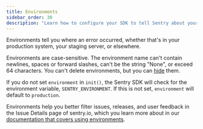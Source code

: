 ```yaml
---
title: Environments
sidebar_order: 30
description: "Learn how to configure your SDK to tell Sentry about your environments."
---
```


Environments tell you where an error occurred, whether that's in your production system, your staging server, or elsewhere.

Environments are case-sensitive. The environment name can't contain newlines, spaces or forward slashes, can't be the string "None", or exceed 64 characters. You can't delete environments, but you can [hide](/product/sentry-basics/environments/#hidden-environments) them.

<PlatformContent includePath="set-environment" />

If you do not set `environment` in `init()`, the Sentry SDK will check for the environment variable, `SENTRY_ENVIRONMENT`. If this is not set, `environment` will default to `production`.

Environments help you better filter issues, releases, and user feedback in the Issue Details page of sentry.io, which you learn more about in our [documentation that covers using environments](/product/sentry-basics/environments/).
